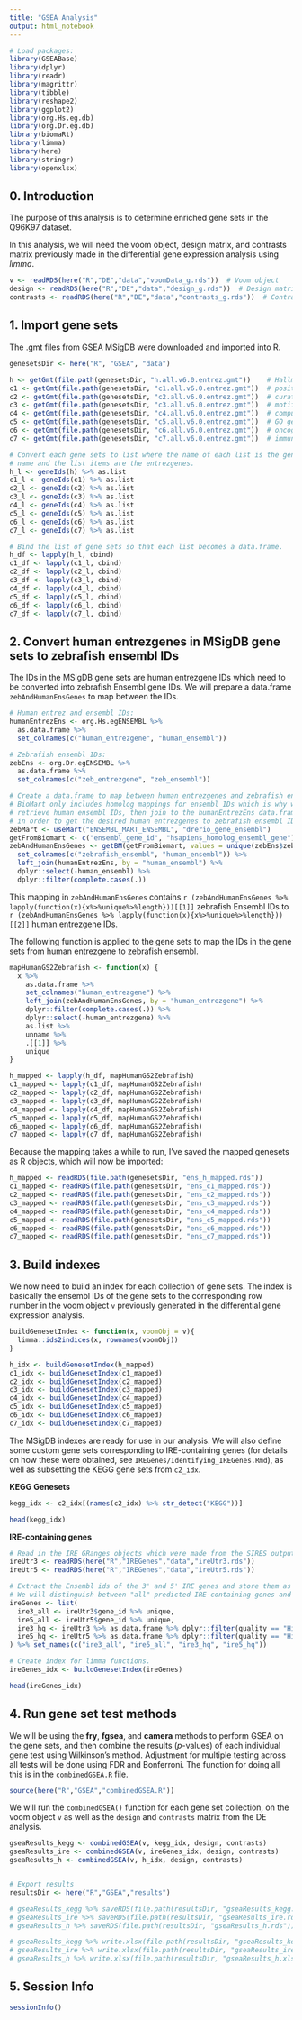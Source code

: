```yaml
---
title: "GSEA Analysis"
output: html_notebook
---
```


```r
# Load packages:
library(GSEABase)
library(dplyr)
library(readr)
library(magrittr)
library(tibble)
library(reshape2)
library(ggplot2)
library(org.Hs.eg.db)
library(org.Dr.eg.db)
library(biomaRt)
library(limma)
library(here)
library(stringr)
library(openxlsx)
```


## 0. Introduction

The purpose of this analysis is to determine enriched gene sets in the Q96K97 dataset. 

In this analysis, we will need the voom object, design matrix, and contrasts matrix previously made in the differential gene expression analysis using *limma*.

```r
v <- readRDS(here("R","DE","data","voomData_g.rds"))  # Voom object
design <- readRDS(here("R","DE","data","design_g.rds"))  # Design matrix
contrasts <- readRDS(here("R","DE","data","contrasts_g.rds"))  # Contrasts matrix
```



## 1. Import gene sets 

The .gmt files from GSEA MSigDB were downloaded and imported into R. 

```r
genesetsDir <- here("R", "GSEA", "data")

h <- getGmt(file.path(genesetsDir, "h.all.v6.0.entrez.gmt"))    # Hallmark gene sets
c1 <- getGmt(file.path(genesetsDir, "c1.all.v6.0.entrez.gmt"))  # positional gene sets
c2 <- getGmt(file.path(genesetsDir, "c2.all.v6.0.entrez.gmt"))  # curated gene sets
c3 <- getGmt(file.path(genesetsDir, "c3.all.v6.0.entrez.gmt"))  # motif gene sets
c4 <- getGmt(file.path(genesetsDir, "c4.all.v6.0.entrez.gmt"))  # computational gene sets
c5 <- getGmt(file.path(genesetsDir, "c5.all.v6.0.entrez.gmt"))  # GO gene sets
c6 <- getGmt(file.path(genesetsDir, "c6.all.v6.0.entrez.gmt"))  # oncogenic signatures gene sets
c7 <- getGmt(file.path(genesetsDir, "c7.all.v6.0.entrez.gmt"))  # immunologic signatures gene sets

# Convert each gene sets to list where the name of each list is the gene set
# name and the list items are the entrezgenes. 
h_l <- geneIds(h) %>% as.list
c1_l <- geneIds(c1) %>% as.list
c2_l <- geneIds(c2) %>% as.list
c3_l <- geneIds(c3) %>% as.list
c4_l <- geneIds(c4) %>% as.list
c5_l <- geneIds(c5) %>% as.list
c6_l <- geneIds(c6) %>% as.list
c7_l <- geneIds(c7) %>% as.list

# Bind the list of gene sets so that each list becomes a data.frame.
h_df <- lapply(h_l, cbind)
c1_df <- lapply(c1_l, cbind)
c2_df <- lapply(c2_l, cbind)
c3_df <- lapply(c3_l, cbind)
c4_df <- lapply(c4_l, cbind)
c5_df <- lapply(c5_l, cbind)
c6_df <- lapply(c6_l, cbind)
c7_df <- lapply(c7_l, cbind)
```


## 2. Convert human entrezgenes in MSigDB gene sets to zebrafish ensembl IDs

The IDs in the MSigDB gene sets are human entrezgene IDs which need to be converted into zebrafish Ensembl gene IDs. We will prepare a data.frame `zebAndHumanEnsGenes` to map between the IDs.

```r
# Human entrez and ensembl IDs:
humanEntrezEns <- org.Hs.egENSEMBL %>% 
  as.data.frame %>%
  set_colnames(c("human_entrezgene", "human_ensembl"))

# Zebrafish ensembl IDs:
zebEns <- org.Dr.egENSEMBL %>%
  as.data.frame %>%
  set_colnames(c("zeb_entrezgene", "zeb_ensembl"))

# Create a data.frame to map between human entrezgenes and zebrafish ensembl IDs.
# BioMart only includes homolog mappings for ensembl IDs which is why we need to 
# retrieve human ensembl IDs, then join to the humanEntrezEns data.frame,
# in order to get the desired human entrezgenes to zebrafish ensembl ID mapping. 
zebMart <- useMart("ENSEMBL_MART_ENSEMBL", "drerio_gene_ensembl")
getFromBiomart <- c("ensembl_gene_id", "hsapiens_homolog_ensembl_gene")
zebAndHumanEnsGenes <- getBM(getFromBiomart, values = unique(zebEns$zeb_ensembl), mart = zebMart) %>%
  set_colnames(c("zebrafish_ensembl", "human_ensembl")) %>%
  left_join(humanEntrezEns, by = "human_ensembl") %>%
  dplyr::select(-human_ensembl) %>% 
  dplyr::filter(complete.cases(.))

```

This mapping in `zebAndHumanEnsGenes` contains `r (zebAndHumanEnsGenes %>% lapply(function(x){x%>%unique%>%length}))[[1]]` zebrafish Ensembl IDs to `r (zebAndHumanEnsGenes %>% lapply(function(x){x%>%unique%>%length}))[[2]]` human entrezgene IDs. 

The following function is applied to the gene sets to map the IDs in the gene sets from human entrezgene to zebrafish ensembl. 

```r
mapHumanGS2Zebrafish <- function(x) {
  x %>% 
    as.data.frame %>% 
    set_colnames("human_entrezgene") %>%
    left_join(zebAndHumanEnsGenes, by = "human_entrezgene") %>% 
    dplyr::filter(complete.cases(.)) %>%
    dplyr::select(-human_entrezgene) %>%
    as.list %>%
    unname %>%
    .[[1]] %>%
    unique
}

h_mapped <- lapply(h_df, mapHumanGS2Zebrafish)
c1_mapped <- lapply(c1_df, mapHumanGS2Zebrafish)
c2_mapped <- lapply(c2_df, mapHumanGS2Zebrafish) 
c3_mapped <- lapply(c3_df, mapHumanGS2Zebrafish)
c4_mapped <- lapply(c4_df, mapHumanGS2Zebrafish)
c5_mapped <- lapply(c5_df, mapHumanGS2Zebrafish)
c6_mapped <- lapply(c6_df, mapHumanGS2Zebrafish)
c7_mapped <- lapply(c7_df, mapHumanGS2Zebrafish)
```

Because the mapping takes a while to run, I've saved the mapped genesets as R objects, which will now be imported:

```r
h_mapped <- readRDS(file.path(genesetsDir, "ens_h_mapped.rds"))
c1_mapped <- readRDS(file.path(genesetsDir, "ens_c1_mapped.rds"))
c2_mapped <- readRDS(file.path(genesetsDir, "ens_c2_mapped.rds"))
c3_mapped <- readRDS(file.path(genesetsDir, "ens_c3_mapped.rds"))
c4_mapped <- readRDS(file.path(genesetsDir, "ens_c4_mapped.rds"))
c5_mapped <- readRDS(file.path(genesetsDir, "ens_c5_mapped.rds"))
c6_mapped <- readRDS(file.path(genesetsDir, "ens_c6_mapped.rds"))
c7_mapped <- readRDS(file.path(genesetsDir, "ens_c7_mapped.rds"))
```

## 3. Build indexes

We now need to build an index for each collection of gene sets. 
The index is basically the ensembl IDs of the gene sets to the corresponding row number 
in the voom object `v` previously generated in the differential gene expression analysis. 
```r
buildGenesetIndex <- function(x, voomObj = v){
  limma::ids2indices(x, rownames(voomObj))
}

h_idx <- buildGenesetIndex(h_mapped)
c1_idx <- buildGenesetIndex(c1_mapped)
c2_idx <- buildGenesetIndex(c2_mapped)
c3_idx <- buildGenesetIndex(c3_mapped)
c4_idx <- buildGenesetIndex(c4_mapped)
c5_idx <- buildGenesetIndex(c5_mapped)
c6_idx <- buildGenesetIndex(c6_mapped)
c7_idx <- buildGenesetIndex(c7_mapped)
```

The MSigDB indexes are ready for use in our analysis. We will also define some custom gene sets corresponding to IRE-containing genes (for details on how these were obtained, see `IREGenes/Identifying_IREGenes.Rmd`), as well as subsetting the KEGG gene sets from `c2_idx`. 

**KEGG Genesets**
```r
kegg_idx <- c2_idx[(names(c2_idx) %>% str_detect("KEGG"))]
```
```r
head(kegg_idx)
```


**IRE-containing genes**
```r
# Read in the IRE GRanges objects which were made from the SIRES output. 
ireUtr3 <- readRDS(here("R","IREGenes","data","ireUtr3.rds"))
ireUtr5 <- readRDS(here("R","IREGenes","data","ireUtr5.rds"))

# Extract the Ensembl ids of the 3' and 5' IRE genes and store them as a list of gene sets. 
# We will distinguish between "all" predicted IRE-containing genes and only the "high-quality" ones.
ireGenes <- list(
  ire3_all <- ireUtr3$gene_id %>% unique,
  ire5_all <- ireUtr5$gene_id %>% unique,
  ire3_hq <- ireUtr3 %>% as.data.frame %>% dplyr::filter(quality == "High") %>% use_series("gene_id") %>% unique,
  ire5_hq <- ireUtr5 %>% as.data.frame %>% dplyr::filter(quality == "High") %>% use_series("gene_id") %>% unique
) %>% set_names(c("ire3_all", "ire5_all", "ire3_hq", "ire5_hq"))

# Create index for limma functions. 
ireGenes_idx <- buildGenesetIndex(ireGenes)
```
```r
head(ireGenes_idx)
```


## 4. Run gene set test methods

We will be using the **fry**, **fgsea**, and **camera** methods to perform GSEA on the gene sets, and then combine the results (*p*-values) of each individual gene test using Wilkinson's method. Adjustment for multiple testing across all tests will be done using FDR and Bonferroni. The function for doing all this is in the `combinedGSEA.R` file.

```r
source(here("R","GSEA","combinedGSEA.R"))
```

We will run the `combinedGSEA()` function for each gene set collection, on the voom object `v` as well as the `design` and `contrasts` matrix from the DE analysis. 

```r
gseaResults_kegg <- combinedGSEA(v, kegg_idx, design, contrasts)
gseaResults_ire <- combinedGSEA(v, ireGenes_idx, design, contrasts)
gseaResults_h <- combinedGSEA(v, h_idx, design, contrasts)


# Export results
resultsDir <- here("R","GSEA","results")

# gseaResults_kegg %>% saveRDS(file.path(resultsDir, "gseaResults_kegg.rds"))
# gseaResults_ire %>% saveRDS(file.path(resultsDir, "gseaResults_ire.rds"))
# gseaResults_h %>% saveRDS(file.path(resultsDir, "gseaResults_h.rds"))

# gseaResults_kegg %>% write.xlsx(file.path(resultsDir, "gseaResults_kegg.xlsx"))
# gseaResults_ire %>% write.xlsx(file.path(resultsDir, "gseaResults_ire.xlsx"))
# gseaResults_h %>% write.xlsx(file.path(resultsDir, "gseaResults_h.xlsx"))
```

## 5. Session Info

```r
sessionInfo()
```

